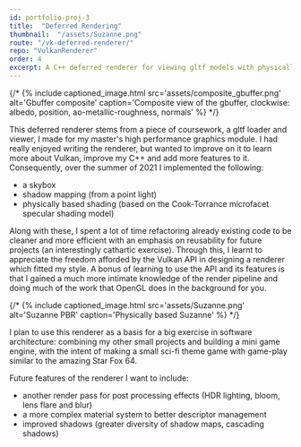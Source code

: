 ```yaml
---
id: portfolio-proj-3
title:  "Deferred Rendering"
thumbnail:  "/assets/Suzanne.png"
route: "/vk-deferred-renderer/"
repo: "VulkanRenderer"
order: 4
excerpt: A C++ deferred renderer for viewing gltf models with physically based shading and shadow mapping, written with the Vulkan API.
---
```

{/* <!-- main content -->
{% include captioned_image.html src='assets/composite_gbuffer.png' alt='Gbuffer composite' caption='Composite view of the gbuffer, clockwise: albedo, position, ao-metallic-roughness, normals' %} */}

This deferred renderer stems from a piece of coursework, a gltf loader and viewer, I made for my master's high performance graphics module.
I had really enjoyed writing the renderer, but wanted to improve on it to learn more about Vulkan, improve my C++ and add more features to it. Consequently, over the summer of 2021 I implemented the following:
- a skybox
- shadow mapping (from a point light)
- physically based shading (based on the Cook-Torrance microfacet specular shading model)


Along with these, I spent a lot of time refactoring already existing code to be cleaner and more efficient with an emphasis on reusability for future projects (an interestingly cathartic exercise). Through this, I learnt to appreciate the freedom afforded by the Vulkan API in designing a renderer which fitted my style. A bonus of learning to use the API and its features is that I gained a much more intimate knowledge of the render pipeline and doing much of the work that OpenGL does in the background for you.

{/* {% include captioned_image.html src='assets/Suzanne.png' alt='Suzanne PBR' caption='Physically based Suzanne' %} */}

I plan to use this renderer as a basis for a big exercise in software architecture: combining my other small projects and building a mini game engine, with the intent of making a small sci-fi theme game with game-play similar to the amazing Star Fox 64.

Future features of the renderer I want to include:
- another render pass for post processing effects (HDR lighting, bloom, lens flare and blur)
- a more complex material system to better descriptor management
- improved shadows (greater diversity of shadow maps, cascading shadows)

